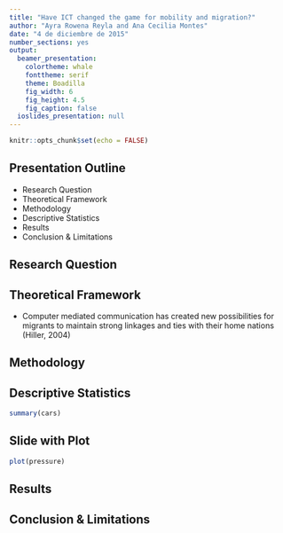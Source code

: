 ```yaml
---
title: "Have ICT changed the game for mobility and migration?"
author: "Ayra Rowena Reyla and Ana Cecilia Montes"
date: "4 de diciembre de 2015"
number_sections: yes
output:
  beamer_presentation:
    colortheme: whale
    fonttheme: serif
    theme: Boadilla
    fig_width: 6
    fig_height: 4.5
    fig_caption: false
  ioslides_presentation: null
---
```



```r
knitr::opts_chunk$set(echo = FALSE)
```

## Presentation Outline

- Research Question 
- Theoretical Framework
- Methodology
- Descriptive Statistics 
- Results
- Conclusion & Limitations

## Research Question 
## Theoretical Framework

-  Computer mediated communication has created new possibilities for migrants to maintain strong linkages and ties with their home nations (Hiller, 2004)

## Methodology
## Descriptive Statistics 

```r
summary(cars)
```

## Slide with Plot

```r
plot(pressure)
```

## Results
## Conclusion & Limitations
